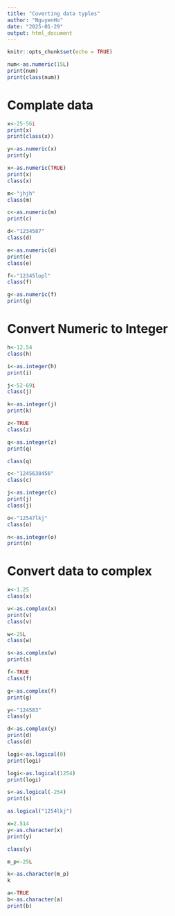 ```yaml
---
title: "Coverting data typles"
author: "NguyenHo"
date: "2025-01-29"
output: html_document
---
```


```r
knitr::opts_chunk$set(echo = TRUE)
```

```r
num<-as.numeric(15L)
print(num)
print(class(num))
```

# Complate data
```r
x<-25-56i
print(x)
print(class(x))
```

```r
y<-as.numeric(x)
print(y)
```

```r
x<-as.numeric(TRUE)
print(x)
class(x)
```

```r
m<-"jhjh"
class(m)
```

```r
c<-as.numeric(m)
print(c)
```

```r
d<-"1234587"
class(d)
```

```r
e<-as.numeric(d)
print(e)
class(e)
```

```r
f<-"12345lopl"
class(f)
```


```r
g<-as.numeric(f)
print(g)
```

# Convert Numeric to Integer
```r
h<-12.54
class(h)
```

```r
i<-as.integer(h)
print(i)
```

```r
j<-52-69i
class(j)
```

```r
k<-as.integer(j)
print(k)
```

```r
z<-TRUE
class(z)
```

```r
q<-as.integer(z)
print(q)
```

```r
class(q)
```

```r
c<-"1245638456"
class(c)
```

```r
j<-as.integer(c)
print(j)
class(j)
```

```r
o<-"12547lkj"
class(o)
```

```r
n<-as.integer(o)
print(n)
```

# Convert data to complex
```r
x<-1.25
class(x)
```

```r
v<-as.complex(x)
print(v)
class(v)
```

```r
w<-25L
class(w)
```

```r
s<-as.complex(w)
print(s)
```

```r
f<-TRUE
class(f)
```

```r
g<-as.complex(f)
print(g)
```

```r
y<-"124583"
class(y)
```

```r
d<-as.complex(y)
print(d)
class(d)
```

```r
logi<-as.logical(0)
print(logi)
```

```r
logi<-as.logical(1254)
print(logi)
```

```r
s<-as.logical(-254)
print(s)
```

```r
as.logical("1254lkj")
```

```r
x=2.514
y<-as.character(x)
print(y)
```

```r
class(y)
```

```r
m_p<-25L
```

```r
k<-as.character(m_p)
k
```

```r
a<-TRUE
b<-as.character(a)
print(b)
```

